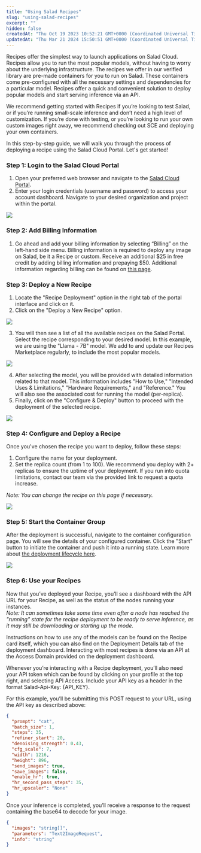 ```yaml
---
title: "Using Salad Recipes"
slug: "using-salad-recipes"
excerpt: ""
hidden: false
createdAt: "Thu Oct 19 2023 10:52:21 GMT+0000 (Coordinated Universal Time)"
updatedAt: "Thu Mar 21 2024 15:50:51 GMT+0000 (Coordinated Universal Time)"
---
```

Recipes offer the simplest way to launch applications on Salad Cloud.  Recipes allow you to run the most popular models, without having to worry about the underlying infrastructure.  The recipes we offer in our verified library are pre-made containers for you to run on Salad.  These containers come pre-configured with all the necessary settings and dependencies for a particular model.  Recipes offer a quick and convenient solution to deploy popular models and start serving inference via an API.  

We recommend getting started with Recipes if you’re looking to test Salad, or if you’re running small-scale inference and don’t need a high level of customization. If you’re done with testing, or you’re looking to run your own custom images right away, we recommend checking out SCE and deploying your own containers.

In this step-by-step guide, we will walk you through the process of deploying a recipe using the Salad Cloud Portal. Let's get started!

### Step 1: Login to the Salad Cloud Portal

1. Open your preferred web browser and navigate to the [Salad Cloud Portal](https://portal.salad.com/).
2. Enter your login credentials (username and password) to access your account dashboard.  Navigate to your desired organization and project within the portal.

<img src="/container-engine/images/c7f45e8-image.png"/>


### Step 2: Add Billing Information

1. Go ahead and add your billing information by selecting “Billing” on the left-hand side menu. Billing information is required to deploy any image on Salad, be it a Recipe or custom. Receive an additional $25 in free credit by adding billing information and prepaying $50. Additional information regarding billing can be found on [this page](https://docs.salad.com/docs/billing).

### Step 3: Deploy a New Recipe

1. Locate the "Recipe Deployment" option in the right tab of the portal interface and click on it.
2. Click on the "Deploy a New Recipe" option.

<img src="/container-engine/images/e79f0ba-image.png"/>


3. You will then see a list of all the available recipes on the Salad Portal. Select the recipe corresponding to your desired model. In this example, we are using the "Llama - 7B" model.  We add to and update our Recipes Marketplace regularly,  to include the most popular models.

<img src="/container-engine/images/b2593ea-image.png"/>


4. After selecting the model, you will be provided with detailed information related to that model. This information includes "How to Use," "Intended Uses & Limitations," "Hardware Requirements," and "Reference."  You will also see the associated cost for running the model (per-replica).  
5. Finally, click on the "Configure & Deploy" button to proceed with the deployment of the selected recipe.

<img src="/container-engine/images/8201d10-image.png"/>


### Step 4: Configure and Deploy a Recipe

Once you've chosen the recipe you want to deploy, follow these steps:

1. Configure the name for your deployment.
2. Set the replica count (from 1 to 100).  We recommend you deploy with 2+ replicas to ensure the uptime of your deployment.  If you run into quota limitations, contact our team via the provided link to request a quota increase. 

_Note: You can change the recipe on this page if necessary._

<img src="/container-engine/images/eacf28c-image.png"/>


### Step 5: Start the Container Group

After the deployment is successful, navigate to the container configuration page. You will see the details of your configured container. Click the "Start" button to initiate the container and push it into a running state.  Learn more about [the deployment lifecycle here](https://docs.salad.com/docs/deployment-lifecycle).  

<img src="/container-engine/images/cb1d587-image.png"/>


### Step 6: Use your Recipes

Now that you’ve deployed your Recipe, you’ll see a dashboard with the API URL for your Recipe, as well as the status of the nodes running your instances.  
_Note: It can sometimes take some time even after a node has reached the "running" state for the recipe deployment to be ready to serve inference, as it may still be downloading or starting up the mode._

Instructions on how to use any of the models can be found on the Recipe card itself, which you can also find on the Deployment Details tab of the deployment dashboard. Interacting with most recipes is done via an API at the Access Domain provided on the deployment dashboard.

Whenever you’re interacting with a Recipe deployment, you’ll also need your API token which can be found by clicking on your profile at the top right, and selecting API Access. Include your API key as a header in the format Salad-Api-Key: {API_KEY}.

For this example, you’ll be submitting this POST request to your URL, using the API key as described above:

```json
{
  "prompt": "cat",
  "batch_size": 1,
  "steps": 35,
  "refiner_start": 20,
  "denoising_strength": 0.43,
  "cfg_scale": 7,
  "width": 1216,
  "height": 896,
  "send_images": true,
  "save_images": false,
  "enable_hr": true,
  "hr_second_pass_steps": 35,
  "hr_upscaler": "None"
}
```

Once your inference is completed, you’ll receive a response to the request containing the base64 to decode for your image.

```json
{
  "images": "string[]",
  "parameters": "Text2ImageRequest",
  "info": "string"
}
```
